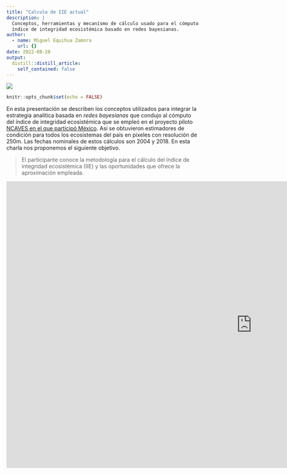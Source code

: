 ```yaml
---
title: "Calculo de IIE actual"
description: |
  Conceptos, herramientas y mecanísmo de cálculo usado para el cómputo del
  índice de integridad ecosistémica basado en redes bayesianas.
author:
  - name: Miguel Equihua Zamora
    url: {}
date: 2022-08-28
output:
  distill::distill_article:
    self_contained: false
---
```


![](../../figuras/datos_geoespaciales.png)


```r
knitr::opts_chunk$set(echo = FALSE)
```
En esta presentación se describen los conceptos utilizados para integrar la estrategia analítica basada en *redes bayesianas* que condujo al cómputo del índice de integridad ecosistémica que se empleó en el proyecto piloto [NCAVES en el que participó México](https://seea.un.org/home/Natural-Capital-Accounting-Project). Así se obtuvieron estimadores de condición para todos los ecosistemas del país en pixeles con resolución de 250m. Las fechas nominales de estos cálculos son 2004 y 2018. En esta charla nos proponemos el siguiente objetivo.

> El participante conoce la metodología para el cálculo del índice de integridad ecosistémica (IIE) y las oportunidades que ofrece la aproximación empleada.


<iframe src="https://docs.google.com/presentation/d/e/2PACX-1vQwgd69FPocEJhcGbGY5nRaokw2BTfurifkIQlCE4XTwJJaTlVuUNMfvD4Iu8W1Bw/embed?start=false&loop=false&delayms=3000" frameborder="0" width="1280" height="749" allowfullscreen="true" mozallowfullscreen="true" webkitallowfullscreen="true"></iframe>

